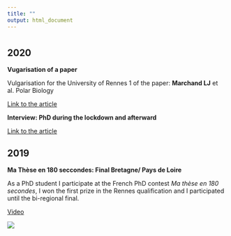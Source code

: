 ---
title: ""
output: html_document
---
#  
#  
## __2020__
__Vugarisation of a paper__

Vulgarisation for the University of Rennes 1 of the paper: __Marchand LJ__ et al. Polar Biology 

[Link to the article](https://osur.univ-rennes1.fr/news/les-variations-morphologiques-dune-plante-endemique-pour-repondre-au-changement-climatique-iles-subantarctiques-de.html?fbclid=IwAR2Bg8XYGucLB3PC1bv5-_oV4GIgMYFkOpyn6l0BVnbLjawBF2k96d25gE4/)

__Interview: PhD during the lockdown and afterward__ 

[Link to the article](https://www.univ-rennes1.fr/actualites/poursuivre-sa-these-en-deconfinement/)


## __2019__

__Ma Thèse en 180 seccondes: Final Bretagne/ Pays de Loire__

As a PhD student I participate at the French PhD contest _Ma thèse en 180 secondes_, 
I won the first prize in the Rennes qualification and I participated until the bi-regional final.


[Video](https://www.youtube.com/watch?v=xFVOqZ6BngM&feature=youtu.be/)


![](C:/Users/loren/Documents/R/my_project/Image5.png)
